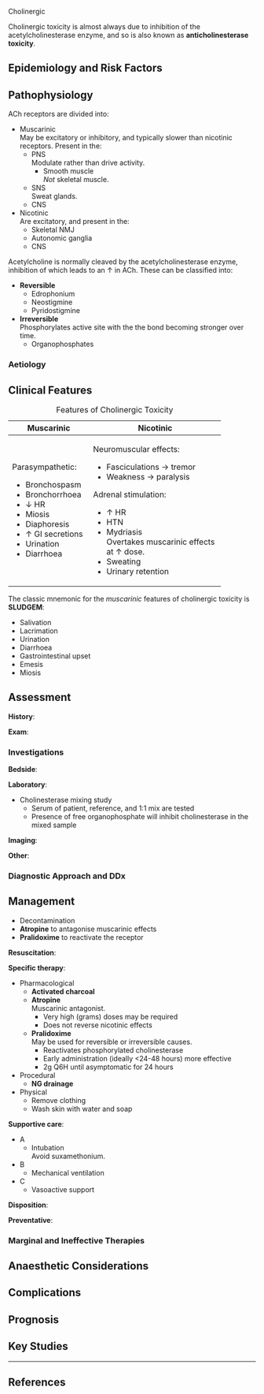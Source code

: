  Cholinergic

:::info
Cholinergic toxicity is almost always due to inhibition of the acetylcholinesterase enzyme, and so is also known as **anticholinesterase toxicity**.
:::

## Epidemiology and Risk Factors

## Pathophysiology

ACh receptors are divided into:

* Muscarinic\
May be excitatory or inhibitory, and typically slower than nicotinic receptors. Present in the:
	* PNS\
	Modulate rather than drive activity.
		* Smooth muscle\
		*Not* skeletal muscle.
	* SNS\
	Sweat glands.
	* CNS
* Nicotinic\
Are excitatory, and present in the:
	* Skeletal NMJ
	* Autonomic ganglia
	* CNS

Acetylcholine is normally cleaved by the acetylcholinesterase enzyme, inhibition of which leads to an ↑ in ACh. These can be classified into:

* **Reversible**
	* Edrophonium
	* Neostigmine
	* Pyridostigmine
* **Irreversible**\
Phosphorylates active site with the the bond becoming stronger over time.
	* Organophosphates

### Aetiology

## Clinical Features

: Features of Cholinergic Toxicity

+-------------------+-----------------------------------------+
| Muscarinic        | Nicotinic                               |
+===================+=========================================+
| Parasympathetic:  | Neuromuscular effects:                  |
|                   |                                         |
| * Bronchospasm    | * Fasciculations → tremor               |
| * Bronchorrhoea   | * Weakness → paralysis                  |
| * ↓ HR            |                                         |
| * Miosis          | Adrenal stimulation:                    |
| * Diaphoresis     |                                         |
| * ↑ GI secretions | * ↑ HR                                  |
| * Urination       | * HTN                                   |
| * Diarrhoea       | * Mydriasis\                            |
|                   | Overtakes muscarinic effects at ↑ dose. |
|                   | * Sweating                              |
|                   | * Urinary retention                     |
+-------------------+-----------------------------------------+


:::column-margin
The classic mnemonic for the *muscarinic* features of cholinergic toxicity is **SLUDGEM**:

* Salivation
* Lacrimation
* Urination
* Diarrhoea
* Gastrointestinal upset
* Emesis
* Miosis
:::


## Assessment

**History**:

**Exam**:

### Investigations

**Bedside**:

**Laboratory**:

* Cholinesterase mixing study
	* Serum of patient, reference, and 1:1 mix are tested
	* Presence of free organophosphate will inhibit cholinesterase in the mixed sample

**Imaging**:

**Other**:

### Diagnostic Approach and DDx


## Management

:::priority
* Decontamination
* **Atropine** to antagonise muscarinic effects
* **Pralidoxime** to reactivate the receptor
:::

**Resuscitation**:

**Specific therapy**:

* Pharmacological
	* **Activated charcoal**
	* **Atropine**\
	Muscarinic antagonist.
		* Very high (grams) doses may be required
		* Does not reverse nicotinic effects
	* **Pralidoxime**\
	May be used for reversible or irreversible causes.
		* Reactivates phosphorylated cholinesterase
		* Early administration (ideally <24-48 hours) more effective
		* 2g Q6H until asymptomatic for 24 hours
* Procedural
	* **NG drainage**
* Physical
	* Remove clothing
	* Wash skin with water and soap

**Supportive care**:

* A
	* Intubation\
	Avoid suxamethonium.
* B
	* Mechanical ventilation
* C
	* Vasoactive support

**Disposition**:

**Preventative**:


### Marginal and Ineffective Therapies

## Anaesthetic Considerations

## Complications

## Prognosis

## Key Studies


---

## References
